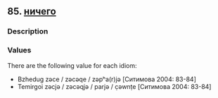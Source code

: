 ## 85. <a href =  'https://agricolamz.github.io/The_Circassian_Isoglosses_Database/85.html'>ничего</a>
### Description



### Values
There are the following value for each idiom:

* Bzhedug  zəce / zəcəqe / zəpʰa(r)jə [Ситимова 2004: 83-84] 
* Temirgoi  zəcjə / zəcəqjə / parjə / c̣əwnṭe [Ситимова 2004: 83-84] 

